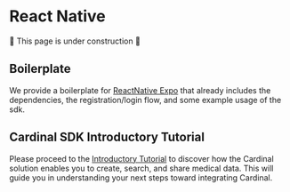  # React Native

🚧 This page is under construction 🚧

## Boilerplate

We provide a boilerplate for [ReactNative Expo](https://github.com/icure/expo-medtech-boilerplate) that already includes
the dependencies, the registration/login flow, and some example usage of the sdk.

## Cardinal SDK Introductory Tutorial

Please proceed to the [Introductory Tutorial](/tutorial/basic/sdk-basic-tutorial/) to discover how the Cardinal solution enables you to create, search, and share medical data. This will guide you in understanding your next steps toward integrating Cardinal.
